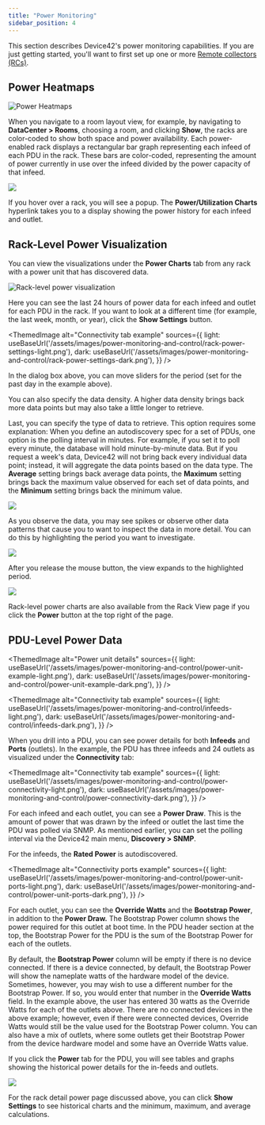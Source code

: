 ```yaml
---
title: "Power Monitoring"
sidebar_position: 4
---
```



This section describes Device42's power monitoring capabilities. If you are just getting started, you'll want to first set up one or more [Remote collectors (RCs)](auto-discovery/remote-collector-rc.mdx).

## Power Heatmaps

![Power Heatmaps](/assets/images/media_1424599764800.png)

When you navigate to a room layout view, for example, by navigating to **DataCenter > Rooms**, choosing a room, and clicking **Show**, the racks are color-coded to show both space and power availability. Each power-enabled rack displays a rectangular bar graph representing each infeed of each PDU in the rack. These bars are color-coded, representing the amount of power currently in use over the infeed divided by the power capacity of that infeed.

![](/assets/images/media_1424600582457.png)

If you hover over a rack, you will see a popup. The **Power/Utilization Charts** hyperlink takes you to a display showing the power history for each infeed and outlet.

## Rack-Level Power Visualization

You can view the visualizations under the **Power Charts** tab from any rack with a power unit that has discovered data. 

![Rack-level power visualization](/assets/images/media_1416079634123.png)

Here you can see the last 24 hours of power data for each infeed and outlet for each PDU in the rack. If you want to look at a different time (for example, the last week, month, or year), click the **Show Settings** button.

<ThemedImage
  alt="Connectivity tab example"
  sources={{
    light: useBaseUrl('/assets/images/power-monitoring-and-control/rack-power-settings-light.png'),
    dark: useBaseUrl('/assets/images/power-monitoring-and-control/rack-power-settings-dark.png'),
  }}
/>

In the dialog box above, you can move sliders for the period (set for the past day in the example above).

You can also specify the data density. A higher data density brings back more data points but may also take a little longer to retrieve.

Last, you can specify the type of data to retrieve. This option requires some explanation: When you define an autodiscovery spec for a set of PDUs, one option is the polling interval in minutes. For example, if you set it to poll every minute, the database will hold minute-by-minute data. But if you request a week's data, Device42 will not bring back every individual data point; instead, it will aggregate the data points based on the data type. The **Average** setting brings back average data points, the **Maximum** setting brings back the maximum value observed for each set of data points, and the **Minimum** setting brings back the minimum value.

![](/assets/images/media_1416079778471.png)

As you observe the data, you may see spikes or observe other data patterns that cause you to want to inspect the data in more detail. You can do this by highlighting the period you want to investigate.

![](/assets/images/media_1416079871175.png)

After you release the mouse button, the view expands to the highlighted period.

![](/assets/images/media_1416079930654.png)

Rack-level power charts are also available from the Rack View page if you click the **Power** button at the top right of the page.

## PDU-Level Power Data

<ThemedImage
  alt="Power unit details"
  sources={{
    light: useBaseUrl('/assets/images/power-monitoring-and-control/power-unit-example-light.png'),
    dark: useBaseUrl('/assets/images/power-monitoring-and-control/power-unit-example-dark.png'),
  }}
/>

<ThemedImage
  alt="Connectivity tab example"
  sources={{
    light: useBaseUrl('/assets/images/power-monitoring-and-control/infeeds-light.png'),
    dark: useBaseUrl('/assets/images/power-monitoring-and-control/infeeds-dark.png'),
  }}
/>

When you drill into a PDU, you can see power details for both **Infeeds** and **Ports** (outlets). In the example, the PDU has three infeeds and 24 outlets as visualized under the **Connectivity** tab:

<ThemedImage
  alt="Connectivity tab example"
  sources={{
    light: useBaseUrl('/assets/images/power-monitoring-and-control/power-connectivity-light.png'),
    dark: useBaseUrl('/assets/images/power-monitoring-and-control/power-connectivity-dark.png'),
  }}
/>

For each infeed and each outlet, you can see a **Power Draw**. This is the amount of power that was drawn by the infeed or outlet the last time the PDU was polled via SNMP. As mentioned earlier, you can set the polling interval via the Device42 main menu, **Discovery > SNMP**.

For the infeeds, the **Rated Power** is autodiscovered.

<ThemedImage
  alt="Connectivity ports example"
  sources={{
    light: useBaseUrl('/assets/images/power-monitoring-and-control/power-unit-ports-light.png'),
    dark: useBaseUrl('/assets/images/power-monitoring-and-control/power-unit-ports-dark.png'),
  }}
/>

For each outlet, you can see the **Override Watts** and the **Bootstrap Power**, in addition to the **Power Draw.** The Bootstrap Power column shows the power required for this outlet at boot time. In the PDU header section at the top, the Bootstrap Power for the PDU is the sum of the Bootstrap Power for each of the outlets.

By default, the **Bootstrap Power** column will be empty if there is no device connected. If there is a device connected, by default, the Bootstrap Power will show the nameplate watts of the hardware model of the device. Sometimes, however, you may wish to use a different number for the Bootstrap Power. If so, you would enter that number in the **Override Watts** field. In the example above, the user has entered 30 watts as the Override Watts for each of the outlets above. There are no connected devices in the above example; however, even if there were connected devices, Override Watts would still be the value used for the Bootstrap Power column. You can also have a mix of outlets, where some outlets get their Bootstrap Power from the device hardware model and some have an Override Watts value.

If you click the **Power** tab for the PDU, you will see tables and graphs showing the historical power details for the in-feeds and outlets.

![](/assets/images/media_1416823791271.png)

For the rack detail power page discussed above, you can click **Show Settings** to see historical charts and the minimum, maximum, and average calculations.

